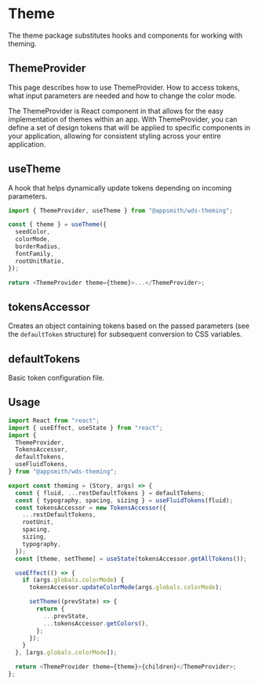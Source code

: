 
<Meta title="WDS/Theme/Theme" component={ThemeProvider} />

# Theme

The theme package substitutes hooks and components for working with theming.

## ThemeProvider

This page describes how to use ThemeProvider. How to access tokens, what input parameters are needed and how to change the color mode.

The ThemeProvider is React component in that allows for the easy
implementation of themes within an app. With ThemeProvider, you can define a
set of design tokens that will be applied to specific components in your
application, allowing for consistent styling across your entire application.


<ArgTypes of={ThemeProvider} />

## useTheme

A hook that helps dynamically update tokens depending on incoming parameters.

```javascript
import { ThemeProvider, useTheme } from "@appsmith/wds-theming";

const { theme } = useTheme({
  seedColor,
  colorMode,
  borderRadius,
  fontFamily,
  rootUnitRatio,
});

return <ThemeProvider theme={theme}>...</ThemeProvider>;
```

## tokensAccessor

Creates an object containing tokens based on the passed parameters (see the `defaultToken` structure) for subsequent conversion to CSS variables.

## defaultTokens

Basic token configuration file.

## Usage

```javascript
import React from "react";
import { useEffect, useState } from "react";
import {
  ThemeProvider,
  TokensAccessor,
  defaultTokens,
  useFluidTokens,
} from "@appsmith/wds-theming";

export const theming = (Story, args) => {
  const { fluid, ...restDefaultTokens } = defaultTokens;
  const { typography, spacing, sizing } = useFluidTokens(fluid);
  const tokensAccessor = new TokensAccessor({
    ...restDefaultTokens,
    rootUnit,
    spacing,
    sizing,
    typography,
  });
  const [theme, setTheme] = useState(tokensAccessor.getAllTokens());

  useEffect(() => {
    if (args.globals.colorMode) {
      tokensAccessor.updateColorMode(args.globals.colorMode);

      setTheme((prevState) => {
        return {
          ...prevState,
          ...tokensAccessor.getColors(),
        };
      });
    }
  }, [args.globals.colorMode]);

  return <ThemeProvider theme={theme}>{children}</ThemeProvider>;
};
```
